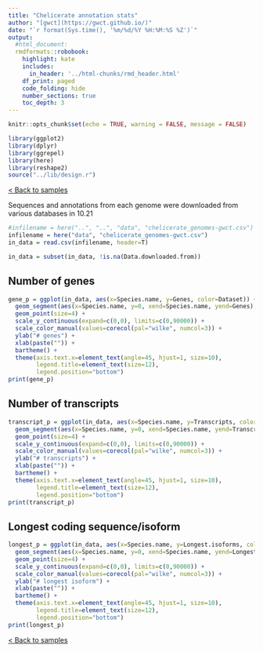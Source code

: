 ```yaml
---
title: "Chelicerate annotation stats"
author: "[gwct](https://gwct.github.io/)"
date: "`r format(Sys.time(), '%m/%d/%Y %H:%M:%S %Z')`"
output:
  #html_document:
  rmdformats::robobook:
    highlight: kate
    includes:
      in_header: '../html-chunks/rmd_header.html'
    df_print: paged
    code_folding: hide
    number_sections: true
    toc_depth: 3
---
```


```r
knitr::opts_chunk$set(echo = TRUE, warning = FALSE, message = FALSE)

library(ggplot2)
library(dplyr)
library(ggrepel)
library(here)
library(reshape2)
source("../lib/design.r")
```

[< Back to samples](index.html)

Sequences and annotations from each genome were downloaded from various databases in 10.21

```r

#infilename = here("..", "..", "data", "chelicerate_genomes-gwct.csv")
infilename = here("data", "chelicerate_genomes-gwct.csv")
in_data = read.csv(infilename, header=T)

in_data = subset(in_data, !is.na(Data.downloaded.from))

```

## Number of genes

```r

gene_p = ggplot(in_data, aes(x=Species.name, y=Genes, color=Dataset)) +
  geom_segment(aes(x=Species.name, y=0, xend=Species.name, yend=Genes), linetype="dotted", color="#666666") +
  geom_point(size=4) +
  scale_y_continuous(expand=c(0,0), limits=c(0,90000)) +
  scale_color_manual(values=corecol(pal="wilke", numcol=3)) +
  ylab("# genes") +
  xlab(paste("")) +
  bartheme() +
  theme(axis.text.x=element_text(angle=45, hjust=1, size=10),
        legend.title=element_text(size=12),
        legend.position="bottom")
print(gene_p)

```

## Number of transcripts

```r

transcript_p = ggplot(in_data, aes(x=Species.name, y=Transcripts, color=Dataset)) +
  geom_segment(aes(x=Species.name, y=0, xend=Species.name, yend=Transcripts), linetype="dotted", color="#666666") +
  geom_point(size=4) +
  scale_y_continuous(expand=c(0,0), limits=c(0,90000)) +
  scale_color_manual(values=corecol(pal="wilke", numcol=3)) +
  ylab("# transcripts") +
  xlab(paste("")) +
  bartheme() +
  theme(axis.text.x=element_text(angle=45, hjust=1, size=10),
        legend.title=element_text(size=12),
        legend.position="bottom")
print(transcript_p)

```

## Longest coding sequence/isoform

```r

longest_p = ggplot(in_data, aes(x=Species.name, y=Longest.isoforms, color=Dataset)) +
  geom_segment(aes(x=Species.name, y=0, xend=Species.name, yend=Longest.isoforms), linetype="dotted", color="#666666") +
  geom_point(size=4) +
  scale_y_continuous(expand=c(0,0), limits=c(0,90000)) +
  scale_color_manual(values=corecol(pal="wilke", numcol=3)) +
  ylab("# longest isoform") +
  xlab(paste("")) +
  bartheme() +
  theme(axis.text.x=element_text(angle=45, hjust=1, size=10),
        legend.title=element_text(size=12),
        legend.position="bottom")
print(longest_p)

```

[< Back to samples](index.html)